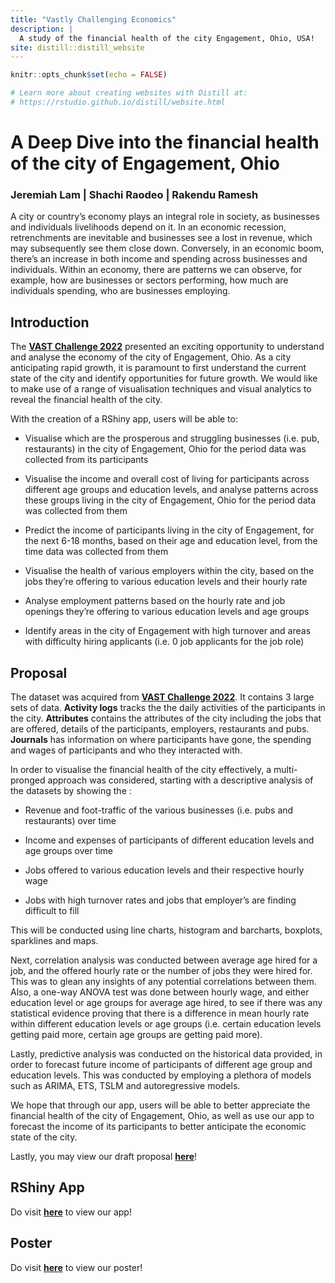 ```yaml
---
title: "Vastly Challenging Economics"
description: |
  A study of the financial health of the city Engagement, Ohio, USA!
site: distill::distill_website
---
```


```r
knitr::opts_chunk$set(echo = FALSE)

# Learn more about creating websites with Distill at:
# https://rstudio.github.io/distill/website.html

```

# A Deep Dive into the financial health of the city of Engagement, Ohio


### Jeremiah Lam | Shachi Raodeo | Rakendu Ramesh

A city or country's economy plays an integral role in society, as businesses and individuals livelihoods depend on it. In an economic recession, retrenchments are inevitable and businesses see a lost in revenue, which may subsequently see them close down. Conversely, in an economic boom, there's an increase in both income and spending across businesses and individuals. Within an economy, there are patterns we can observe, for example, how are businesses or sectors performing, how much are individuals spending, who are businesses employing.

## Introduction

The [**VAST Challenge 2022**](https://vast-challenge.github.io/2022/about.html) presented an exciting opportunity to understand and analyse the economy of the city of Engagement, Ohio. As a city anticipating rapid growth, it is paramount to first understand the current state of the city and identify opportunities for future growth. We would like to make use of a range of visualisation techniques and visual analytics to reveal the financial health of the city.

With the creation of a RShiny app, users will be able to:

- Visualise which are the prosperous and struggling businesses (i.e. pub, restaurants) in the city of Engagement, Ohio for the period data was collected from its participants

- Visualise the income and overall cost of living for participants across different age groups and education levels, and analyse patterns across these groups living in the city of Engagement, Ohio for the period data was collected from them

- Predict the income of participants living in the city of Engagement, for the next 6-18 months, based on their age and education level, from the time data was collected from them

- Visualise the health of various employers within the city, based on the jobs they're offering to various education levels and their hourly rate

- Analyse employment patterns based on the hourly rate and job openings they're offering to various education levels and age groups

- Identify areas in the city of Engagement with high turnover and areas with difficulty hiring applicants (i.e. 0 job applicants for the job role)


## Proposal

The dataset was acquired from [**VAST Challenge 2022**](https://vast-challenge.github.io/2022/index.html). It contains 3 large sets of data. **Activity logs** tracks the the daily activities of the participants in the city. **Attributes** contains the attributes of the city including the jobs that are offered, details of the participants, employers, restaurants and pubs. **Journals** has information on where participants have gone, the spending and wages of participants and who they interacted with.

In order to visualise the financial health of the city effectively, a multi-pronged approach was considered, starting with a descriptive analysis of the datasets by showing the :

- Revenue and foot-traffic of the various businesses (i.e. pubs and restaurants) over time

- Income and expenses of participants of different education levels and age groups over time

- Jobs offered to various education levels and their respective hourly wage

- Jobs with high turnover rates and jobs that employer's are finding difficult to fill

This will be conducted using line charts, histogram and barcharts, boxplots, sparklines and maps.

Next, correlation analysis was conducted between average age hired for a job, and the offered hourly rate or the number of jobs they were hired for. This was to glean any insights of any potential correlations between them. Also, a one-way ANOVA test was done between hourly wage, and either education level or age groups for average age hired, to see if there was any statistical evidence proving that there is a difference in mean hourly rate within different education levels or age groups (i.e. certain education levels getting paid more, certain age groups are getting paid more).

Lastly, predictive analysis was conducted on the historical data provided, in order to forecast future income of participants of different age group and education levels. This was conducted by employing a plethora of models such as ARIMA, ETS, TSLM and autoregressive models.

We hope that through our app, users will be able to better appreciate the financial health of the city of Engagement, Ohio, as well as use our app to forecast the income of its participants to better anticipate the economic state of the city.

Lastly, you may view our draft proposal [**here**](https://group12-va-project.netlify.app/proposal/proposal)!

## RShiny App

Do visit [**here**](https://isss608vaproject.shinyapps.io/G12_proj/) to view our app!

## Poster

Do visit [**here**]() to view our poster!


